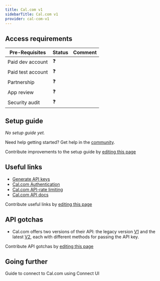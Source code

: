```yaml
---
title: Cal.com v1
sidebarTitle: Cal.com v1
provider: cal-com-v1
---
```



<Overview />
<PreBuiltTooling />
<PreBuiltUseCases />

## Access requirements
| Pre-Requisites | Status | Comment|
| - | - | - |
| Paid dev account | ❓ |  |
| Paid test account | ❓ |  |
| Partnership | ❓ | |
| App review | ❓ |  |
| Security audit | ❓ | |


## Setup guide

_No setup guide yet._

<Tip>Need help getting started? Get help in the [community](https://nango.dev/slack).</Tip>

<Note>Contribute improvements to the setup guide by [editing this page](https://github.com/nangohq/nango/tree/master/docs-v2/integrations/all/cal-com-v1.mdx)</Note>


## Useful links

-   [Generate API keys](https://app.cal.com/settings/developer/api-keys)
-   [Cal.com Authentication](https://cal.com/docs/enterprise-features/api/authentication)
-   [Cal.com API-rate limiting](https://cal.com/docs/enterprise-features/api/rate-limits)
-   [Cal.com API docs](https://cal.com/docs/enterprise-features/api/api-reference)

<Note>Contribute useful links by [editing this page](https://github.com/nangohq/nango/tree/master/docs-v2/integrations/all/cal-com-v1.mdx)</Note>

## API gotchas

- Cal.com offers two versions of their API: the legacy version [V1](https://cal.com/docs/enterprise-features/api/api-reference/v1) and the latest [V2](https://api.cal.com/v2/docs), each with different methods for passing the API key.

<Note>Contribute API gotchas by [editing this page](https://github.com/nangohq/nango/tree/master/docs-v2/integrations/all/cal-com-v1.mdx)</Note>

## Going further

<Card title="Connect to Cal.com (v1)" icon="link" href="/integrations/all/cal-com-v1/connect" horizontal>
  Guide to connect to Cal.com using Connect UI
</Card>

